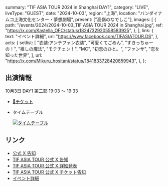   summary: "TIF ASIA TOUR 2024 in Shanghai DAY1",
  category: "LIVE",
  liveType: "GUEST",
  date: "2024-10-03",
  region: "上海",
  location: "バンダイナムコ上海文化センター・夢想劇場",
  present: ["高嶺のなでしこ"],
  images: [
    {
      path: "/events/2024/2024-10-03_TIF ASIA TOUR 2024 in Shanghai.jpg",
      ref: "https://x.com/Kastella_OFC/status/1824732920558583925",
    },
  ],
  link: {
    text: "イベント詳細",
    url: "https://www.facebook.com/TIFASIATOUR.DS",
  },
  acts: {
    setlist: [
      "衣装:アンチファン衣装",
      "可愛くてごめん",
      "すきっちゅーの！",
      "推しの魔法",
      "モテチェン！",
      "MC",
      "初恋のひと。",
      "ファンサ",
      "恋を知った世界",
    ],
    url: "https://x.com/Mikuru_hositani/status/1841833728420859943",
  },
};

## 出演情報

10月3日 DAY1 第二部 19:03 〜 19:33

- [🎫チケット](https://ticket.lcacg.cn/ja/tif-asia-tour-2024-in-shanghai/)
- タイムテーブル

  [![タイムテーブル](/events/2024/2024-10-03_TIF%20ASIA%20TOUR%202024%20in%20Shanghai_タイムテーブル.jpg)](/events/2024/2024-10-03_TIF%20ASIA%20TOUR%202024%20in%20Shanghai_タイムテーブル.jpg)

## リンク

- [公式 X 告知](https://x.com/takanenofficial/status/1831693786579374441)
- [TIF ASIA TOUR 公式 X 告知](https://x.com/TIFAsiaTour/status/1831648721940955358)
- [TIF ASIA TOUR 公式 X 詳細発表](https://x.com/TIFAsiaTour/status/1835649839906058589)
- [TIF ASIA TOUR 公式 X チケット告知](https://x.com/TIFAsiaTour/status/1835650087789154341)
- [イベント詳細](https://www.facebook.com/TIFASIATOUR.DS)
